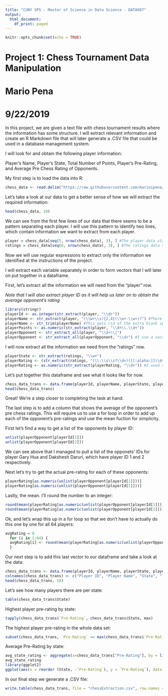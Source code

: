 ```yaml
---
title: "CUNY SPS - Master of Science in Data Science - DATA607"
output:
  html_document:
    df_print: paged
---
```


```r
knitr::opts_chunk$set(echo = TRUE)
```

# Project 1: Chess Tournament Data Manipulation
# Mario Pena
# 9/22/2019

In this project, we are given a text file with chess tournament results where the information has some structure. I will extract relevant information and create an R Markdown file that will later generate a .CSV file that could be used in a database management system. 


I will look for and obtain the following player information:

Player’s Name, Player’s State, Total Number of Points, Player’s Pre-Rating, and Average Pre Chess Rating of Opponents.


My first step is to load the data into R:

```r
chess_data <- read.delim("https://raw.githubusercontent.com/marioipena/Project1data/master/tournamentinfo.txt", header = FALSE, stringsAsFactors = FALSE)
```

Let's take a look at our data to get a better sense of how we will extract the required information:

```r
head(chess_data, 10)
```

We can see from the first few lines of our data that there seems to be a pattern separating each player. I will use this pattern to identify two lines, which contain information we want to extract from each player.

```r
player = chess_data[seq(5, nrow(chess_data), 3), ] #The player data starts at line 5
ratings = chess_data[seq(6, nrow(chess_data), 3), ] #The ratings data starts at line 6
```

Now we will use regular expressions to extract only the information we identified at the instructions of the project.

I will extract each variable separately in order to form vectors that I will later on put together in a dataframe.


First, let's extract all the information we will need from the "player" row.


*Note that I will also extract player ID as it will help us later on to obtain the average opponent's rating*

```r
library(stringr)
playerId <- as.integer(str_extract(player, "\\d+"))
playerName <- str_extract(player, "(\\w+\\s){2,4}(\\w+-\\w+)?") #There are players with 4 names and hyphenated names.
playerName <- str_trim(playerName) #This gets rid of the extra blank spaces.
playerPoints <- as.numeric(str_extract(player, "\\d+\\.\\d+"))
playerOpponent <- str_extract_all(player, "\\d+\\|")
playerOpponent <- str_extract_all(playerOpponent, "\\d+") #I use a second step to get the opponent ID by itself.
```

I will now extract all the information we need from the "ratings" row.

```r
playerState <- str_extract(ratings, "\\w+")
playerRating <- (str_extract(ratings, "(\\:\\s\\s?\\d+)([[:alpha:]]\\d+)?"))
playerRating <- as.numeric(str_extract(playerRating, "\\d+")) #I used a second step to get the player's rating by itself.
```

Let's put together this dataframe and see what it looks like for now.

```r
chess_data_trans <- data.frame(playerId, playerName, playerState, playerPoints, playerRating)
head(chess_data_trans)
```
Great! We're a step closer to completing the task at hand.


The last step is to add a column that shows the average of the opponent's pre chess ratings. This will require us to use a for loop in order to add up each of the opponent's pre-ratings and use the mean fuction for simplicity.


First let's find a way to get a list of the opponents by player ID:

```r
unlist(playerOpponent[playerId[1]])
unlist(playerOpponent[playerId[2]])
```

We can see above that I managed to pull a list of the opponets' IDs for player Gary Hua and Dakshesh Daruri, which have player ID 1 and 2 respectively.


Next let's try to get the actual pre-rating for each of these opponents:

```r
playerRating[as.numeric(unlist(playerOpponent[playerId[1]]))]
playerRating[as.numeric(unlist(playerOpponent[playerId[2]]))]
```

Lastly, the mean. I'll round the number to an integer:
```r
round(mean(playerRating[as.numeric(unlist(playerOpponent[playerId[1]]))]), digits = 0)
round(mean(playerRating[as.numeric(unlist(playerOpponent[playerId[2]]))]), digits = 0)
```

Ok, and let's wrap this up in a for loop so that we don't have to actually do this one by one for all 64 players:

```r
avgRating = 0
  for (i in 1:64) { 
  avgRating[i] <- round(mean(playerRating[as.numeric(unlist(playerOpponent[playerId[i]]))]), digits = 0) 
  }
```

Our next step is to add this last vector to our dataframe and take a look at the data:

```r
chess_data_trans <- data.frame(playerId, playerName, playerState, playerPoints, playerRating, avgRating)
colnames(chess_data_trans) <- c("Player ID", "Player Name", "State", "Total Points", "Pre-Rating", "Average Opponents Pre-Rating")
head(chess_data_trans, 10)
```

Let's see how many players there are per state:

```r
table(chess_data_trans$State)
```

Highest player pre-rating by state:

```r
tapply(chess_data_trans$`Pre-Rating`, chess_data_trans$State, max)
```

The highest player pre-rating in the whole data set:

```r
subset(chess_data_trans, `Pre-Rating` == max(chess_data_trans$`Pre-Rating`), select = c(`Player ID`, `Player Name`, State, `Total Points`, `Pre-Rating`))
```
Average Pre-Rating by state:

```r
avg_state_rating <- aggregate(x=chess_data_trans["Pre-Rating"], by = list(State=chess_data_trans$State), FUN = mean, na.rm=TRUE)
avg_state_rating
library(ggplot2)
ggplot(aes(x = reorder (State, -`Pre-Rating`), y = `Pre-Rating`), data = avg_state_rating) + geom_bar(stat = "identity")
```

In our final step we generate a .CSV file:
```r
write.table(chess_data_trans, file = "chessExtraction.csv", row.names = FALSE, na = "", col.names = TRUE, sep = ",")
```